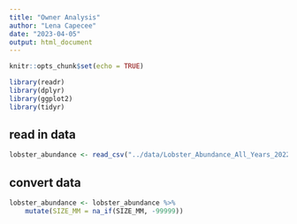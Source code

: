 ```yaml
---
title: "Owner Analysis"
author: "Lena Capecee"
date: "2023-04-05"
output: html_document
---
```


```r
knitr::opts_chunk$set(echo = TRUE)
```

```r
library(readr)
library(dplyr)
library(ggplot2)
library(tidyr)

```

## read in data

```r

lobster_abundance <- read_csv("../data/Lobster_Abundance_All_Years_20220829.csv")

```
## convert data

```r
lobster_abundance <- lobster_abundance %>% 
    mutate(SIZE_MM = na_if(SIZE_MM, -99999))

```

